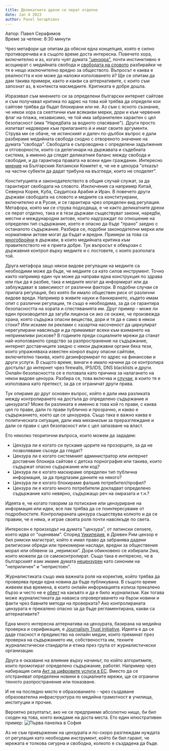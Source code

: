 ```yaml
---
title: Деликатните дрехи се перат отделно
date: Jan 4 2023
author: Pavel Seraphimov
---
```

Автор: Павел Серафимов\
Време за четене: 8:30 минути

Чрез метафори ще опитам да обясня една концепция, която е силно противоречива и в същото време доста интересна. Повечето хора, включително и аз, когато чуят думата ["цензора"](https://en.wikipedia.org/wiki/Censorship), почти инстинктивно я асоциират с медийната свобода и [свободата на словото](https://fra.europa.eu/bg/eu-charter/article/11-svoboda-na-izrazyavane-na-mnenie-i-svoboda-na-informaciya) разбирайки че тя е нещо изключително вредно за обществото. Въпросът е каква е реалността и кое може да наложи използването ѝ? Ще се опитам да дам такива примери, както и какви са алтернативите, с които съм запознат аз, в контекста масмедиите. Критиката е добре дошла.

Изразявал съм мнението си за определени български интернет сайтове и съм получавал критика по адрес на това кой трябва да определи кои сайтове трябва да бъдат блокирани или не. Аз съм с ясното съзнание, че някои хора са скептични към всякакви мерки, дори и към червения флаг на плажа, независимо, че той има забранителен характен с цел безопасност (има "Наредбата за водното спасяване"). Други просто изпитват недоверие към прилагането ѝ и имат своите аргументи. Струва ми се обаче, че истинският и далеч по-дълбок въпрос е дали разбираме медийната свобода сходно с отвореното значение на думата "свобода". Свободата е съпроводена с определени задължения и отговорности, които са делегинари на държавата и съдебната система, а именно да следят деликатния баланс между свобода и свободия, и да гарантира правата на всеки един гражданин. Интересно [мнение](https://www.bghelsinki.org/bg/themes/svoboda-na-izrazjavane) на Българския Хелзински Комитет е, че не е цензура "отказът на частни субекти да дадат трибуна на възгледи, които не споделят".

Конституцията и законодателството в общия случай служат, за да гарантират свободата на словото. Изключения са например Китай, Северна Корея, Куба, Саудитска Арабия и Иран. В повечето други държави свободата на словото и медиите са конституирани, включително и в Русия, и се гарантира чрез определен вид регулация. Метафора, която ми се струва подходяща, е че както деликатните дрехи се перат отделно, така и в тези държави съществуват закони, наредби, местни и международни актове, които надграждат по отношение на определен тип съдържание, което е опасно да бъде "прано" заедно с останалото съдържание. Разбира се, подобни законодателни мерки или нормативни актове могат да бъдат и вредни. Примери за това са [многобройни](https://rsf.org/en/news?tags%5B%5D=434) в държави, в които медийната критика към правителството не е приета добре. Тук въпросът е обвързан с държавния контрол върху медиите и с лостовете, с които разполага той.

Друга метафора защо някои видове регулации на медиите са необходими може да бъде, че медиите са като силов инструмент. Точно както например един чук може да направи една конструкция по здрава или пък да я разбие, така и медиите могат да информират или да заблуждават в зависимост от различни фактори. В подобни случаи се прилага регулация, без която би имало обществен риск от различни видове вреди. Например в живите науки и банкирането, където имам опит с различни регулации, тя също е необходима, за да се гарантира безопасността на хората и спестяванията им. Друг пример - може ли един производител да загуби лиценза си ако се окаже, че произвежда храна, която съдържа опасни вещества, дори и тя да е само в някои стоки? Или искаме ли реклами с хазартна насоченост да циркулират нерегулирани навсякъде и да примамват всеки към взимането на неприемливи рискове? В годините преди социалните мрежи да станат най-използваното средство за разпространение на съдържание, интернет доставчиците заедно с някои държавни органи бяха тези, които упражняваха известен конрол върху опасни сайтове, включително такива, които дезинформират по адрес на финансови и други услуги. В същото време, винаги е имало начини да се контролира достъпът до интернет чрез firewalls, IPS/IDS, DNS blacklists и други. Онлайн безопасността се е ползвала като причина за налагането на някои видове цензура. Разбира се, това включва и [случаи](https://en.wikipedia.org/wiki/Cybersecurity_Law_of_the_People%27s_Republic_of_China), в които тя е използвана като претекст, за да се ограничат други права.

Тук опираме до друг основен въпрос, който е дали има разликата между контролирането на достъпа до определено съдържание и цензурата? Може би разликата е именно в това кой го прави, с каква цел го прави, дали го прави публично и прозрачно, и какво е съдържанието, което ще се цензурира. Също така е важно каква е политическата ситуация, дали има механизъм за преразглеждане и дали се прави с цел безопасност или с цел запазване на власт.

Ето няколко теоритични въпроса, които можем да зададем:
- Цензура ли е когато си пускаме щорите на прозорците, за да не позволяваме съседи да гледат?
- Цензура ли е когато системният администратор или интернет доставчик блокира сайтове с детска порнография или такива, които съдържат опасно съдържание или код?
- Цензура ли е когато маскираме определен тип публична информация, за да предпазим данните на някого?
- Цензура ли е когато блокираме фалшив потребител/профил?
- Цензура ли е когато много потребители докладват определено съдържание като невярно, съдържащо реч на омразата и т.н.?

Идеята е, че когато говорим за потискане или цензуриране на информация или идеи, все пак трябва да се поинтересуваме от подробностите. Контролираната цензура съществува колкото и да се правим, че я няма, и играе своята роля почти навсякъде по света.

Интересен е произходът на думата "цензура", от латински censere, което идва от "оценявам". Според [Уикипедия](https://bg.wikipedia.org/wiki/%D0%A6%D0%B5%D0%BD%D0%B7%D0%BE%D1%80), в Древен Рим цензор е бил римски магистрат, който е имал право да забранява дадени религиозни обреди или прекомерни наслади, вредни за обществения морал или обявени за „неримски“. Дори обикновено се избирали 2ма, които можели да се самоконтролират. Също така е интересно, че в българският език имаме думата [нецензурен](http://rechnik.info/%D0%BD%D0%B5%D1%86%D0%B5%D0%BD%D0%B7%D1%83%D1%80%D0%B5%D0%BD) като синоним на "неприличен" и "непристоен".

Журналистиката също има важната роля на коректив, който трябва да проверява преди една новина да бъде публикувана. В същото време живеем във времена, в които онлайн информацията излиза прекалено бързо и често не е [обект](https://en.wikipedia.org/wiki/Junk_food_news) на какъвто и да е било журнализъм. Как тогава може журналистиката да навакса опровергаването на бързи новини и факти чрез бавните методи на проверката? Ако контролираната цензурата е прекалено опасно за да бъде регламентирана, какви са алтернативите?

Една много интересна алтернатива на цензурата, базирана на медийна проверка и серификация, е [Journalism Trust Initiative](https://www.journalismtrustinitiative.org/). Идеята е да се даде гласност и предимство на онлайн медии, които преминат през проверка на съдържанието им, собствеността им, техните журналистически стандарти и етика през група от журналистически организации.

Друга е оказване на влияние върху начинът, по който алгоритмите, които промотират определено съдържание, работят. Например чрез набиращия сила [Акт за цифровите услуги в ЕС](https://commission.europa.eu/strategy-and-policy/priorities-2019-2024/europe-fit-digital-age/digital-services-act-ensuring-safe-and-accountable-online-environment_bg). Вместо да се отстраняват определени новини в социалните мрежи, ще се ограничи тяхното разпространение или показване.

И не на последно място е образованието - чрез създаване образователна инфраструктура по медийна грамотност в училища, институции и прочие.

Вероятно резултатът, ако не се предприеме абсолютно нищо, би бил сходен на това, което виждаме на доста места. Ето един илюстративен пример: ![Първа панелка в София](/parvapanelka01.png)

Аз не съм привърженик на цензурата и по-скоро разглеждам нуждата от регулация като необходим инструмент, който би бил гарант, че мрежата е толкова сигурна и свободна, колкото е създадена да бъде.
